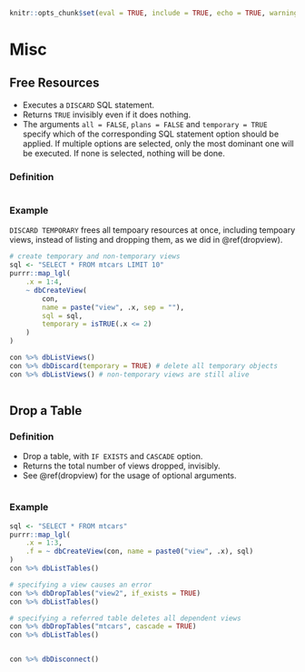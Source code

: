 ```r
knitr::opts_chunk$set(eval = TRUE, include = TRUE, echo = TRUE, warning = FALSE, collapse = TRUE)
```

# Misc

## Free Resources {#discard}

- Executes a `DISCARD` SQL statement.
- Returns `TRUE` invisibly even if it does nothing.
- The arguments `all = FALSE`, `plans = FALSE` and `temporary = TRUE` specify which of the corresponding SQL statement option should be applied. If multiple options are selected, only the most dominant one will be executed. If none is selected, nothing will be done.

### Definition

```r
```

### Example

`DISCARD TEMPORARY` frees all tempoary resources at once, including tempoary views, instead of listing and dropping them, as we did in \@ref(dropview).

```r
# create temporary and non-temporary views
sql <- "SELECT * FROM mtcars LIMIT 10"
purrr::map_lgl(
    .x = 1:4,
    ~ dbCreateView(
        con,
        name = paste("view", .x, sep = ""),
        sql = sql,
        temporary = isTRUE(.x <= 2)
    )
)

con %>% dbListViews()
con %>% dbDiscard(temporary = TRUE) # delete all temporary objects
con %>% dbListViews() # non-temporary views are still alive
```

```r
```

## Drop a Table {#droptable}

### Definition

- Drop a table, with `IF EXISTS` and `CASCADE` option.
- Returns the total number of views dropped, invisibly.
- See \@ref(dropview) for the usage of optional arguments.

```r
```

### Example

```r
sql <- "SELECT * FROM mtcars"
purrr::map_lgl(
    .x = 1:3,
    .f = ~ dbCreateView(con, name = paste0("view", .x), sql)
)
con %>% dbListTables()

# specifying a view causes an error
con %>% dbDropTables("view2", if_exists = TRUE)
con %>% dbListTables()

# specifying a referred table deletes all dependent views
con %>% dbDropTables("mtcars", cascade = TRUE)
con %>% dbListTables()
```

```r
```
```r
con %>% dbDisconnect()
```